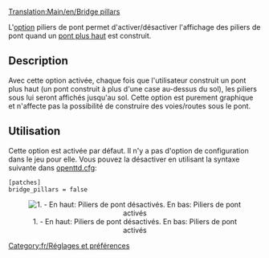 [[Translation:Main/en/Bridge pillars]]
{{en/-}}
[[Category:fr/Réglages et préférences]]

L'[[Main/fr/Options avancées|option]] piliers de pont permet d'activer/désactiver l'affichage des piliers de pont quand un [[Main/fr/Pont plus haut|pont plus haut]] est construit.

==Description==
Avec cette option activée, chaque fois que l'utilisateur construit un pont plus haut (un pont construit à plus d'une case au-dessus du sol), les piliers sous lui seront affichés jusqu'au sol. Cette option est purement graphique et n'affecte pas la possibilité de construire des voies/routes sous le pont.

== Utilisation ==
Cette option est activée par défaut. Il n'y a pas d'option de configuration dans le jeu pour elle. Vous pouvez la désactiver en utilisant la syntaxe suivante dans [[Main/fr/openttd.cfg|openttd.cfg]]:

<pre>
[patches]
bridge_pillars = false
</pre>

<center>[[File:en/Bridge Pillars.png|center|none|frame|1. - En haut: Piliers de pont désactivés. En bas: Piliers de pont activés]]</center>